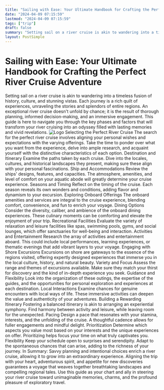 ```yaml
---
title: "Sailing with Ease: Your Ultimate Handbook for Crafting the Perfect River Cruise Adventure"
date: "2024-04-09 07:15:59"
lastmod: "2024-04-09 07:15:59"
tags: ["trip"]
draft: false
summary: "Setting sail on a river cruise is akin to wandering into a timeless fusion of history, culture, and stunning vistas. Each journey is a rich quilt of experiences, unraveling the stories and splendors of entire regions. An exceptional river cruise doesn't unfold by chance; it is the result of thorough planning, informed decision-making, and an immersive engagement. This guide is here to navigate you through the key phases and factors that will transform your river cruising into an odyssey filled with lasting memories and vivid revelations."
layout: PostSimple
---
```

# Sailing with Ease: Your Ultimate Handbook for Crafting the Perfect River Cruise Adventure
Setting sail on a river cruise is akin to wandering into a timeless fusion of history, culture, and stunning vistas. Each journey is a rich quilt of experiences, unraveling the stories and splendors of entire regions. An exceptional river cruise doesn't unfold by chance; it is the result of thorough planning, informed decision-making, and an immersive engagement. This guide is here to navigate you through the key phases and factors that will transform your river cruising into an odyssey filled with lasting memories and vivid revelations.
<img alt="Logo" src="https://cdn.seniorsselection.com/src_image/83c22ac8cae4dce7854e78292aef5553.webp"/>
Selecting the Perfect River Cruise
The search for the perfect river cruise involves aligning your personal wishes and expectations with the varying offerings. Take the time to ponder over what you want from the experience, delve into ample research, and acquaint yourself with the distinctive characteristics of each option.
Destination and Itinerary
Examine the paths taken by each cruise. Dive into the locales, cultures, and historical landscapes they present, making sure these align with your personal fascinations.
Ship and Accommodations
Review the ships' designs, features, and capacities. The atmosphere, amenities, and level of comfort on your aquatic abode will greatly determine your cruise experience.
Seasons and Timing
Reflect on the timing of the cruise. Each season reveals its own wonders and conditions, adding flavor and dynamism to your excursion.
Exploring Onboard Offerings
The onboard amenities and services are integral to the cruise experience, blending comfort, convenience, and fun to enrich your voyage.
Dining Options
Consider the diversity, caliber, and ambience of the onboard dining experiences. These culinary moments can be comforting and elevate the enjoyment of your trip.
Recreational Facilities
Evaluate the variety of relaxation and leisure facilities like spas, swimming pools, gyms, and social lounges, which offer sanctuaries for well-being and interaction.
Activities and Entertainment
Research the array of activities and entertainment aboard. This could include local performances, learning experiences, or thematic evenings that add vibrant layers to your voyage.
Engaging with Shore Excursions
Excursions on shore are gateways to the essence of the regions visited, offering expertly designed experiences that immerse you in the local culture, history, and natural beauty.
Variety and Focus
Assess the range and themes of excursions available. Make sure they match your thirst for discovery and the kind of in-depth experience you seek.
Guidance and Flexibility
Look into the organization of these outings, the expertise of the guides, and the opportunities for personal exploration and experiences at each destination.
Local Interactions
Examine chances for genuine encounters with local ways of life. These immersive activities can deepen the value and authenticity of your adventures.
Building a Rewarding Itinerary
Fostering a balanced itinerary is akin to arranging an experiential symphony. Find harmony between activity and leisure, while leaving room for the unexpected.
Pacing
Design a pace that resonates with your stamina, interests, and the unfolding of the cruise. A thoughtful cadence allows for fuller engagements and mindful delight.
Prioritization
Determine which aspects you value most based on your interests and the unique experiences on offer. Prioritizing helps focus your time on what truly captivates you.
Flexibility
Keep your schedule open to surprises and serendipity. Adapt to the spontaneous chances that can arise, adding to the richness of your journey.
In Summary:
Savvy planning and intentional choices enrich a river cruise, allowing it to grow into an extraordinary experience. Aligning the trip with your heart, adventurous spirit, and appetite for new discoveries guarantees a voyage that weaves together breathtaking landscapes and compelling regional tales. Use this guide as your chart and ally in steering your river cruise toward unimaginable memories, charms, and the profound pleasure of exploratory travel.
        